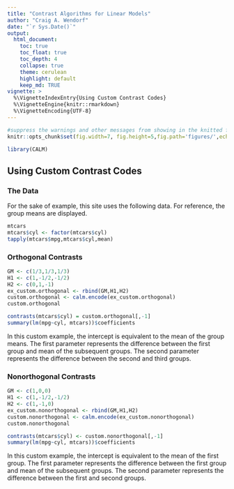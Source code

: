 ```yaml
---
title: "Contrast Algorithms for Linear Models"
author: "Craig A. Wendorf"
date: "`r Sys.Date()`"
output:
  html_document:
    toc: true
    toc_float: true
    toc_depth: 4
    collapse: true
    theme: cerulean
    highlight: default
    keep_md: TRUE
vignette: >
  %\VignetteIndexEntry{Using Custom Contrast Codes}
  %\VignetteEngine{knitr::rmarkdown}
  %\VignetteEncoding{UTF-8}
---
```


```r
#suppress the warnings and other messages from showing in the knitted file.
knitr::opts_chunk$set(fig.width=7, fig.height=5,fig.path='figures/',echo=TRUE,warning=FALSE,message=FALSE)
```

```r
library(CALM)
```

## Using Custom Contrast Codes

### The Data

For the sake of example, this site uses the following data. For reference, the group means are displayed.

```r
mtcars
mtcars$cyl <- factor(mtcars$cyl) 
tapply(mtcars$mpg,mtcars$cyl,mean)
```

### Orthogonal Contrasts

```r
GM <- c(1/3,1/3,1/3)
H1 <- c(1,-1/2,-1/2)
H2 <- c(0,1,-1)
ex_custom.orthogonal <- rbind(GM,H1,H2)
custom.orthogonal <- calm.encode(ex_custom.orthogonal)
custom.orthogonal
```

```r
contrasts(mtcars$cyl) = custom.orthogonal[,-1]
summary(lm(mpg~cyl, mtcars))$coefficients
```

In this custom example, the intercept is equivalent to the mean of the group means. The first parameter represents the difference between the first group and mean of the subsequent groups. The second parameter represents the difference between the second and third groups.

### Nonorthogonal Contrasts

```r
GM <- c(1,0,0)
H1 <- c(1,-1/2,-1/2)
H2 <- c(1,-1,0)
ex_custom.nonorthogonal <- rbind(GM,H1,H2)
custom.nonorthogonal <- calm.encode(ex_custom.nonorthogonal)
custom.nonorthogonal
```

```r
contrasts(mtcars$cyl) <- custom.nonorthogonal[,-1]
summary(lm(mpg~cyl, mtcars))$coefficients
```

In this custom example, the intercept is equivalent to the mean of the first group. The first parameter represents the difference between the first group and mean of the subsequent groups. The second parameter represents the difference between the first and second groups.
